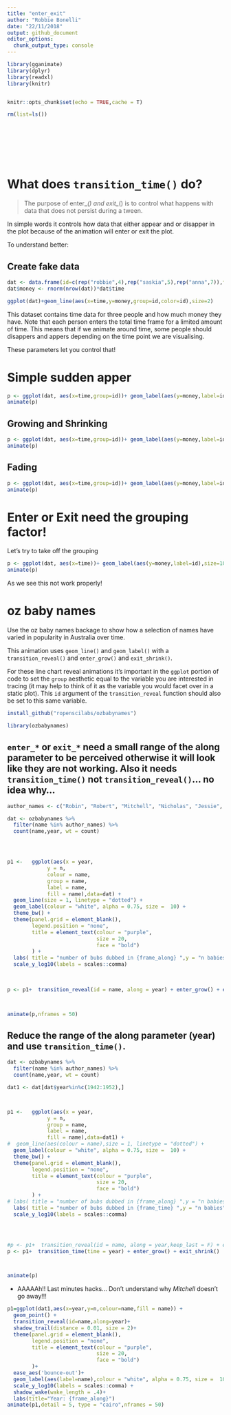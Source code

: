 ```yaml
---
title: "enter_exit"
author: "Robbie Bonelli"
date: "22/11/2018"
output: github_document
editor_options: 
  chunk_output_type: console
---
```


```r
library(gganimate)
library(dplyr)
library(readxl)
library(knitr)


knitr::opts_chunk$set(echo = TRUE,cache = T)

rm(list=ls())









```

# What does `transition_time()` do?

> The purpose of enter_*() and exit_*() is to control what happens with data that does not persist during a tween. 


In simple words it controls how data that either appear and or disapper in the plot because of the animation will enter or exit the plot.


To understand better:


## Create fake data
```r
dat <- data.frame(id=c(rep("robbie",4),rep("saskia",5),rep("anna",7)),time=c(1:4,2:6,4:10))
dat$money <- rnorm(nrow(dat))*dat$time

ggplot(dat)+geom_line(aes(x=time,y=money,group=id,color=id),size=2)

```


This dataset contains time data for three people and how much money they have. Note that each person enters the total time frame for a limited amount of time. This means that if we animate around time, some people should disappers and appers depending on the time point we are visualising.

These parameters let you control that!




# Simple sudden apper


```r

p <- ggplot(dat, aes(x=time,group=id))+ geom_label(aes(y=money,label=id,color=id),size=10) +  transition_time(time=time)+enter_appear()+exit_disappear()
animate(p)

```




## Growing and Shrinking
```r

p <- ggplot(dat, aes(x=time,group=id))+ geom_label(aes(y=money,label=id,color=id),size=10) +  transition_time(time=time)+enter_grow()+exit_shrink()
animate(p)

```





## Fading

```r

p <- ggplot(dat, aes(x=time,group=id))+ geom_label(aes(y=money,label=id,color=id),size=10) +  transition_time(time=time)+enter_fade()+exit_fade()
animate(p)

```






# Enter or Exit need the grouping factor!

Let's try to take off the grouping


```r

p <- ggplot(dat, aes(x=time))+ geom_label(aes(y=money,label=id),size=10) +  transition_time(time=time)+enter_appear()+exit_disappear()
animate(p)

```

As we see this not work properly!


# oz baby names

Use the oz baby names backage to show how a selection of names have varied in popularity in Australia over time.

This animation uses
  `geom_line()` and `geom_label()`
  with a 
  `transition_reveal()`
  and `enter_grow()` and  `exit_shrink()`.
  
For these line chart reveal animations it's important in the `ggplot` portion of code to set the `group` aesthetic equal to the variable you are interested in tracing (it may help to think of it as the variable you would facet over in a static plot). This `id` argument of the `transition_reveal` function should also be set to this same variable.


```r
install_github("ropenscilabs/ozbabynames")
```


```r
library(ozbabynames)

```


## `enter_*` or `exit_*` need a  **small range of the along parameter** to be perceived otherwise it will look like they are not working. Also it needs `transition_time()` not `transition_reveal()`... no idea why...

```r
author_names <- c("Robin", "Robert", "Mitchell", "Nicholas", "Jessie", "Jessica")

dat <- ozbabynames %>%
  filter(name %in% author_names) %>%
  count(name,year, wt = count) 




p1 <-   ggplot(aes(x = year, 
             y = n,
             colour = name,
             group = name,
             label = name,
             fill = name),data=dat) +
  geom_line(size = 1, linetype = "dotted") +
  geom_label(colour = "white", alpha = 0.75, size =  10) +
  theme_bw() +
  theme(panel.grid = element_blank(),
        legend.position = "none",
        title = element_text(colour = "purple",
                             size = 20,
                             face = "bold")
        ) +
  labs( title = "number of bubs dubbed in {frame_along} ",y = "n babies" ) +
  scale_y_log10(labels = scales::comma) 

  
  
p <- p1+  transition_reveal(id = name, along = year) + enter_grow() + exit_shrink()



animate(p,nframes = 50)
```








## Reduce the range of the **along** parameter (year) and use `transition_time()`.


```r


dat <- ozbabynames %>%
  filter(name %in% author_names) %>%
  count(name,year, wt = count)

dat1 <- dat[dat$year%in%c(1942:1952),]



p1 <-   ggplot(aes(x = year, 
             y = n,
             group = name,
             label = name,
             fill = name),data=dat1) +
#  geom_line(aes(colour = name),size = 1, linetype = "dotted") +
  geom_label(colour = "white", alpha = 0.75, size =  10) +
  theme_bw() +
  theme(panel.grid = element_blank(),
        legend.position = "none",
        title = element_text(colour = "purple",
                             size = 20,
                             face = "bold")
        ) +
# labs( title = "number of bubs dubbed in {frame_along} ",y = "n babies" ) +
  labs( title = "number of bubs dubbed in {frame_time} ",y = "n babies" ) +
  scale_y_log10(labels = scales::comma) 




#p <- p1+  transition_reveal(id = name, along = year,keep_last = F) + enter_grow() 
p <- p1+  transition_time(time = year) + enter_grow() + exit_shrink()



animate(p)

```


* AAAAAh!! Last minutes hacks... Don't understand why *Mitchell* doesn't go away!!!

```r
p1=ggplot(dat1,aes(x=year,y=n,colour=name,fill = name)) + 
  geom_point() +
  transition_reveal(id=name,along=year)+
  shadow_trail(distance = 0.01, size = 2)+
  theme(panel.grid = element_blank(),
        legend.position = "none",
        title = element_text(colour = "purple",
                             size = 20,
                             face = "bold")
        )+
  ease_aes('bounce-out')+
  geom_label(aes(label=name),colour = "white", alpha = 0.75, size =  10) +
  scale_y_log10(labels = scales::comma) +
  shadow_wake(wake_length = .4)+
  labs(title="Year: {frame_along}")
animate(p1,detail = 5, type = "cairo",nframes = 50)
```


